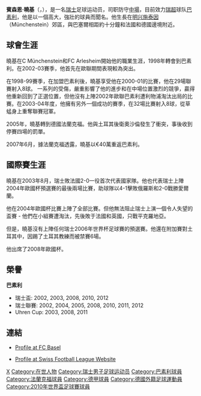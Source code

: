 {{BLP unsourced|time=2009-12-03T10:00:16+00:00}}
{{noteTA
|1 = zh-hans:胡格尔;zh-hk:曉基;zh-tw:胡格爾;
}}
{{Football player infobox
| playername= 賓森恩·曉基<br />Benjamin Huggel
| image = [[File:Huggel061115.jpg|200px]]
| fullname = Benjamin Huggel
| | dateofbirth = {{birth date and age|1977|7|7}}
| cityofbirth = [[索洛圖恩州|索洛圖恩州]] 
| countryofbirth = [[瑞士|瑞士]]
| height = {{height|m=1.90}}
| currentclub  = 已退役
| clubnumber = 
| position = [[防守中場|防守中場]]
| youthyears = 1987–1996<br />1996–1998
| youthclubs = FC Münchenstein<br />FC Arlesheim
| years = 1998–2005<br />2005–2007<br />2007–2012
| clubs = [[巴素利|巴素利]]<br />[[法蘭克福|法蘭克福]]<br />[[巴素利|巴素利]]
| caps(goals) = 153 (31)<br />{{0}}53 {{0}}(1)<br />{{0}}144 (31)
| nationalyears = 2003–
| nationalteam = [[瑞士國家足球隊|瑞士]]
| nationalcaps(goals) = {{0}}41 {{0}}(2)
| pcupdate = [[3_November|3 November]], 2015
| ntupdate = [[3_November|3 November]] 2015
}}

'''賓森恩·曉基'''（{{lang-en|'''Benjamin Huggel'''}}，{{bd|1977年|7月7日|catIdx=Benjamin Huggel}}），是一名[[瑞士|瑞士]]足球运动员，司职防守[[中場|中場]]，目前效力[[瑞士足球超級聯賽|瑞超]]球队[[巴素利|巴素利]]，他是以一個高大，強壯的球員而聞名。他生長在[[明兴施泰因|明兴施泰因]]（Münchenstein）郊區，與巴塞爾相距約十分鐘和法國和德國邊境附近。

== 球會生涯 ==

曉基在C Münchenstein和FC Arlesheim開始他的職業生涯，1998年轉會到巴素利。在2002-03賽季，他首先在歐聯期間表現較為突出。

在1998-99賽季，在加盟巴素利後，曉基享受他在2000-01的比賽，他在29場聯賽射入8球。 一系列的受傷，嚴重影響了他的進步和在中場位置激烈的競爭，贏得他重新回到了正選位置，但他沒有上陣2002年歐聯巴素利遭利物浦淘汰出局的比賽。在2003-04年度，他擁有另外一個成功的賽季，在32場比賽射入8球，從草蜢身上重奪聯賽冠軍。

2005年，曉基轉到德國法蘭克福。他與土耳其後衛奧沙倫發生了衝突，事後收到停賽四場的罰單。

2007年6月，據法蘭克福透露，曉基以€40萬重返巴素利。

== 國際賽生涯 ==

曉基在2003年8月，瑞士敗法國2-0一役首次代表國家隊。他也代表瑞士上陣2004年歐國杯預選賽的最後兩場比賽，助球隊以4-1擊敗俄羅斯和2-0戰勝愛爾蘭。

他在2004年歐國杯比賽上陣了全部比賽。但他無法阻止瑞士上演一個令人失望的盃賽 - 他們在小組賽遭淘汰，先後敗于法國和英國，只戰平克羅地亞。

但是，曉基沒有上陣任何瑞士2006年世界杯足球賽的預選賽。他還在附加賽對土耳其中，因踢了土耳其教練而被禁賽6場。

他出席了2008年歐國杯。

== 榮譽 ==
'''巴素利'''
* 瑞士盃: 2002, 2003, 2008, 2010, 2012
* 瑞士聯賽: 2002, 2004, 2005, 2008, 2010, 2011, 2012
* Uhren Cup: 2003, 2008, 2011

== 連結 ==
* [https://web.archive.org/web/20100410152950/http://www.fcb.ch/sport/show/playerDetailByID/26265/72/9/36 Profile at FC Basel] {{de icon}}

* [http://www.football.ch/sfl/777819/de/Kader.aspx?pId=307866 Profile at Swiss Football League Website] {{Wayback|url=http://www.football.ch/sfl/777819/de/Kader.aspx?pId=307866 |date=20110525160000 }} {{de icon}}

{{2008年歐洲足球錦標賽瑞士參賽名單}}
{{Switzerland Squad 2010 FIFA World Cup}}
{{DEFAULTSORT:Huggel, Benjamin}}

[[Category:1977年出生|X]]
[[Category:在世人物|Category:在世人物]]
[[Category:瑞士男子足球运动员|Category:瑞士男子足球运动员]]
[[Category:巴素利球員|Category:巴素利球員]]
[[Category:法蘭克福球員|Category:法蘭克福球員]]
[[Category:德甲球員|Category:德甲球員]]
[[Category:德國外籍足球運動員|Category:德國外籍足球運動員]]
[[Category:2010年世界盃足球賽球員|Category:2010年世界盃足球賽球員]]